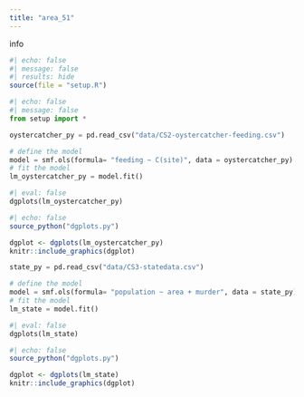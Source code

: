 ```yaml
---
title: "area_51"
---
```

info
```r
#| echo: false
#| message: false
#| results: hide
source(file = "setup.R")
```

```python
#| echo: false
#| message: false
from setup import *
```

```python
oystercatcher_py = pd.read_csv("data/CS2-oystercatcher-feeding.csv")
```

```python
# define the model
model = smf.ols(formula= "feeding ~ C(site)", data = oystercatcher_py)
# fit the model
lm_oystercatcher_py = model.fit()
```

```python
#| eval: false
dgplots(lm_oystercatcher_py)
```

```r
#| echo: false
source_python("dgplots.py")

dgplot <- dgplots(lm_oystercatcher_py)
knitr::include_graphics(dgplot)
```


```python
state_py = pd.read_csv("data/CS3-statedata.csv")
```

```python
# define the model
model = smf.ols(formula= "population ~ area + murder", data = state_py)
# fit the model
lm_state = model.fit()
```

```python
#| eval: false
dgplots(lm_state)
```

```r
#| echo: false
source_python("dgplots.py")

dgplot <- dgplots(lm_state)
knitr::include_graphics(dgplot)
```
